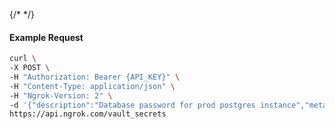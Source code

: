 {/* <!-- Code generated for API Clients. DO NOT EDIT. --> */}

#### Example Request
```bash
curl \
-X POST \
-H "Authorization: Bearer {API_KEY}" \
-H "Content-Type: application/json" \
-H "Ngrok-Version: 2" \
-d '{"description":"Database password for prod postgres instance","metadata":"env=prod,service=postgres","name":"db-password","value":"supersecret123","vault_id":"vault_33Qo81IAM43SNUiXiCKVV2Fa863"}' \
https://api.ngrok.com/vault_secrets
```